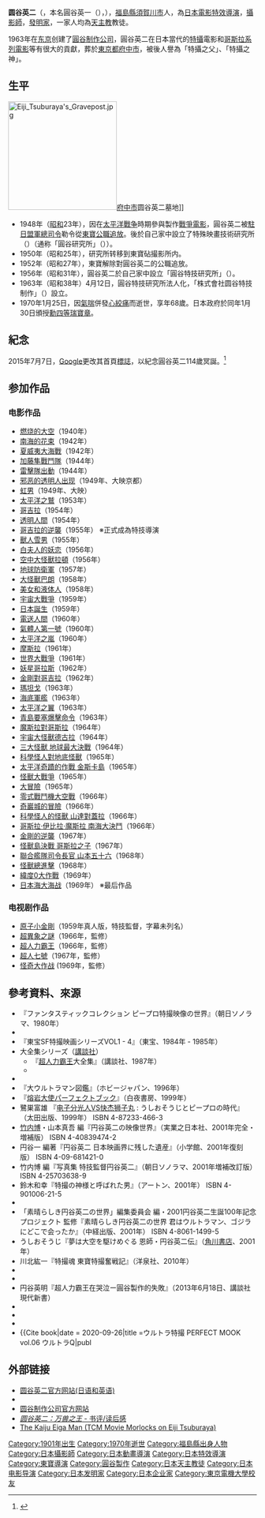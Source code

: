 {{noteTA
|1=zh-cn:哥斯拉; zh-hk:哥斯拉; zh-tw:哥吉拉; zh-sg:哥吉拉;
}}
{{Infobox entertainer
| type                    = 導演
| name                    = 圓谷英二<br> 円谷 英二
| image                   = Tsuburaya Eiji01.jpg
| imagesize               = 
| caption                 = 
| birthname               = 圓谷 英一
| romanizedname           = Eiji Tsuburaya 
| birthdate               = {{birth date|1901|7|7}}
| birthplace              = {{JPN}}[[福岛縣|福岛縣]][[须贺川市|须贺川市]]
| deathdate               = {{death date and age|1970|1|25|1901|7|7|mf=y}} 
| deathplace              = {{JPN}}[[静冈县|静冈县]][[伊东市|伊东市]]
| education               = 
| restingplace            = {{JPN}}[[东京都|东京都]][[府中市_(東京都)|府中市]]
| restingplacecoordinates = 
| othername               = 
| occupation              = 
| yearsactive             = 1920年至1969年

| spouse                  = 
| partner                 = 
| children                = 圆谷一、圆谷皐、圆谷粲
| parents                 = 
| religion                = [[天主教|天主教]]
| influences              = 
| influenced              = 
| famousworks             = 《夏威夷大海战》、《[[太平洋之鹫|太平洋之鹫]]》、《[[哥斯拉系列电影|哥斯拉系列电影]]（前10作）》
| website                 = 
| awards                  = 
}}
'''圆谷英二'''（'''{{jp|j={{ruby-ja|円谷|つぶらや}} 英二|hg=つぶらや えいじ|rm=Tsuburaya Eiji|lead=yes}}'''，本名圓谷英一（{{jp|j={{ruby-ja|円谷|つむらや}} 英一|hg=つむらや えいいち|rm=Tsumuraya Eiichi|lead=yes}}），{{bd|1901年|7月7日|1970年|1月25日|Tanaka}}），[[福島縣|福島縣]][[須賀川市|須賀川市]]人，為[[日本|日本]][[電影|電影]][[特效導演|特效導演]]，[[攝影師|攝影師]]，[[發明家|發明家]]，一家人均為[[天主教|天主教]]教徒。

1963年在[[东京|东京]]创建了[[圓谷制作公司|圓谷制作公司]]，圓谷英二在日本當代的[[特攝|特攝]]電影和[[哥斯拉系列電影|哥斯拉系列電影]]等有很大的貢獻，葬於[[東京都|東京都]][[府中市_(東京都)|府中市]]，被後人譽為「特攝之父」、「特攝之神」。

== 生平 ==
[[File:Eiji_Tsuburaya's_Gravepost.jpg|220px]][[府中市_(東京都)|府中市]]圆谷英二墓地]]
*1948年（[[昭和|昭和]]23年），因在[[太平洋戰争|太平洋戰争]]時期參與製作[[戰爭電影|戰爭電影]]，圓谷英二被[[駐日盟軍總司令|駐日盟軍總司令]]勒令從[[東寶|東寶]][[公職追放|公職追放]]。後於自己家中設立了特殊映畫技術研究所（{{lang-ja|特殊映画技術研究所}}）（通称「圓谷研究所」（{{lang-ja|円谷研究所}}））。
*1950年（昭和25年），研究所转移到東寶砧撮影所内。
*1952年（昭和27年），東寶解除對圓谷英二的公職追放。
*1956年（昭和31年），圓谷英二於自己家中設立「圓谷特技研究所」（{{lang-ja|円谷特技研究所}}）。
*1963年（昭和38年）4月12日，圓谷特技研究所法人化，「株式會社圆谷特技制作」（{{lang-ja|株式会社円谷特技プロダクション}}）設立。
*1970年1月25日，因[[氣喘|氣喘]]併發[[心絞痛|心絞痛]]而逝世，享年68歲。日本政府於同年1月30日頒授[[瑞寶章|勳四等瑞寶章]]。

==紀念==
2015年7月7日，[[Google|Google]]更改其首頁[[Doodle|標誌]]，以紀念圓谷英二114歲冥誕。<ref>{{cite news|url=https://www.google.com/doodles/eiji-tsuburayas-114th-birthday|title=Google塗鴉 圆谷英二诞辰 114 周年|publisher=Google Doodles|accessdate=2018-01-08|archive-date=2015-07-09|archive-url=https://web.archive.org/web/20150709080356/http://www.google.com/doodles/eiji-tsuburayas-114th-birthday|dead-url=no}}</ref>

==参加作品==
=== 电影作品 ===
*[[燃烧的大空|燃烧的大空]]（1940年）
*[[南海的花束|南海的花束]]（1942年）
*[[夏威夷大海戰|夏威夷大海戰]]（1942年）
*[[加藤隼戰鬥隊|加藤隼戰鬥隊]]（1944年）
*[[雷擊隊出動|雷擊隊出動]]（1944年）
*[[邪恶的透明人出现|邪恶的透明人出现]]（1949年、大映京都）
*[[虹男|虹男]]（1949年、大映）
*[[太平洋之鷲|太平洋之鷲]]（1953年）
*[[哥斯拉_(1954)|哥吉拉]]（1954年）
*[[透明人間_(1954年電影)|透明人間]]（1954年）
*[[哥吉拉的逆襲|哥吉拉的逆襲]]（1955年） ※正式成為特技導演
*[[獸人雪男|獸人雪男]]（1955年）
*[[白夫人的妖恋|白夫人的妖恋]]（1956年）
*[[空中大怪獸拉頓|空中大怪獸拉頓]]（1956年）
*[[地球防衛軍|地球防衛軍]]（1957年）
*[[大怪獸巴朗|大怪獸巴朗]]（1958年）
*[[美女和液体人|美女和液体人]]（1958年）
*[[宇宙大戰爭|宇宙大戰爭]]（1959年）
*[[日本誕生|日本誕生]]（1959年）
*[[電送人間|電送人間]]（1960年）
*[[氣體人第一號|氣體人第一號]]（1960年）
*[[太平洋之嵐|太平洋之嵐]]（1960年）
*[[摩斯拉_(1961年)|摩斯拉]]（1961年）
*[[世界大戰爭|世界大戰爭]]（1961年）
*[[妖星哥拉斯|妖星哥拉斯]]（1962年）
*[[金剛對哥吉拉|金剛對哥吉拉]]（1962年）
*[[瑪坦戈|瑪坦戈]]（1963年）
*[[海底軍艦|海底軍艦]]（1963年）
*[[太平洋之翼|太平洋之翼]]（1963年）
*[[青島要塞爆擊命令|青島要塞爆擊命令]]（1963年）
*[[魔斯拉對哥斯拉|魔斯拉對哥斯拉]]（1964年）
*[[宇宙大怪獸德古拉|宇宙大怪獸德古拉]]（1964年）
*[[三大怪獸_地球最大決戰|三大怪獸 地球最大決戰]]（1964年）
*[[科學怪人對地底怪獸|科學怪人對地底怪獸]]（1965年）
*[[太平洋奇蹟的作戰_金斯卡島|太平洋奇蹟的作戰 金斯卡島]]（1965年）
*[[怪獸大戰爭|怪獸大戰爭]]（1965年）
*[[大冒險|大冒險]]（1965年）
*[[零式戰鬥機大空戰|零式戰鬥機大空戰]]（1966年）
*[[奇巖城的冒險|奇巖城的冒險]]（1966年）
*[[科學怪人的怪獸_山達對蓋拉|科學怪人的怪獸 山達對蓋拉]]（1966年）
*[[哥斯拉·伊比拉·魔斯拉_南海大決鬥|哥斯拉·伊比拉·魔斯拉 南海大決鬥]]（1966年）
*[[金剛的逆襲|金剛的逆襲]]（1967年）
*[[怪獸島決戰_哥斯拉之子|怪獸島決戰 哥斯拉之子]]（1967年）
*[[聯合艦隊司令長官_山本五十六|聯合艦隊司令長官 山本五十六]]（1968年）
*[[怪獸總進擊|怪獸總進擊]]（1968年）
*[[緯度0大作戰|緯度0大作戰]]（1969年）
*[[日本海大海战|日本海大海战]]（1969年）  ※最后作品

=== 电视剧作品 ===
*[[原子小金剛|原子小金剛]]（1959年真人版，特技監督，字幕未列名）
*[[超異象之謎|超異象之謎]]（1966年，監修）
*[[超人力霸王|超人力霸王]]（1966年，監修）
*[[超人七號|超人七號]]（1967年，監修）
*[[怪奇大作战|怪奇大作战]] (1969年，監修）

== 參考資料、來源==
{{refbegin|80em}}
* 『ファンタスティックコレクション ピープロ特撮映像の世界』（朝日ソノラマ、1980年）
* {{Cite book|title=東宝特撮映画全史|others=監修 田中友幸|date=1983-12-10|publisher=[[東寶|東寶]]出版事業室|isbn=4-924609-00-5|ref={{SfnRef|東宝特撮映画全史|1983}}}}
* 『東宝SF特撮映画シリーズVOL1 - 4』（東宝、1984年 - 1985年）
* 大全集シリーズ（[[講談社|講談社]]）
** 『[[超人力霸王|超人力霸王]]大全集』（講談社、1987年）
** {{Cite book|others=構成・執筆:岩畠寿明（エープロダクション）、赤井政尚|title=テレビマガジン特別編集 誕生40周年記念 ゴジラ大全集|publisher=講談社|date=1994-09-01|isbn=4-06-178417-X|ref={{SfnRef|ゴジラ大全集|1994}}}}
* {{Cite book|author= 井上英之|year= 1994|title= 検証・[[哥吉拉|哥吉拉]]誕生―昭和29年・東宝撮影所|publisher= 朝日ソノラマ|isbn= 4-25703-394-0}}
* 『大ウルトラマン図鑑』（ホビージャパン、1996年）
* 『[[熔岩大使|熔岩大使]]パーフェクトブック』（白夜書房、1999年）
* 鷺巣富雄 『[[电子分光人|电子分光人]]VS[[快杰狮子丸|快杰狮子丸]] : うしおそうじとピープロの時代』 （太田出版、1999年） ISBN 4-87233-466-3
* [[竹内博|竹内博]]・山本真吾 編『円谷英二の映像世界』（実業之日本社、2001年完全・増補版） ISBN 4-40839474-2
* 円谷一 編著『円谷英二 日本映画界に残した遺産』（小学館、2001年復刻版） ISBN 4-09-681421-0
* 竹内博 編『写真集 特技監督円谷英二』（朝日ソノラマ、2001年増補改訂版） ISBN 4-25703638-9
* 鈴木和幸『特撮の神様と呼ばれた男』（アートン、2001年） ISBN 4-901006-21-5
* {{Cite book|title=円谷英二特撮世界|date=2001-08-10|publisher=勁文社|isbn=4-7669-3848-8|ref={{SfnRef|円谷英二特撮世界|2001}}}}
* 「素晴らしき円谷英二の世界」編集委員会 編・2001円谷英二生誕100年記念プロジェクト 監修『素晴らしき円谷英二の世界 君はウルトラマン、ゴジラにどこで会ったか』（中経出版、2001年） ISBN 4-8061-1499-5
*うしおそうじ『夢は大空を駆けめぐる 恩師・円谷英二伝』（[[角川書店|角川書店]]、2001年）
* 川北紘一『特撮魂 東寶特撮奮戦記』（洋泉社、2010年）
* {{Cite book|title=別冊映画秘宝 モスラ映画大全|publisher=洋泉社|series=洋泉社MOOK|date=2011-08-11|isbn=978-4-86248-761-2|ref={{SfnRef|モスラ映画大全|2011}}}}
* {{Cite book|others=執筆：元山掌 松野本和弘 浅井和康 鈴木宣孝 加藤まさし|title=東宝特撮映画大全集|date=2012-09-28|publisher=ヴィレッジブックス|isbn=978-4-86491-013-2|ref={{SfnRef|東宝特撮映画大全集|2012}}}}
* 円谷英明『超人力霸王在哭泣ー圓谷製作的失敗』（2013年6月18日、講談社現代新書）
* {{Cite book|editor=電撃ホビーマガジン編集部|title=ゴジラ 東宝チャンピオンまつり パーフェクション|date=2014-11-29|publisher=KADOKAWA（[[アスキー・メディアワークス|アスキー・メディアワークス]]）|series=DENGEKI HOBBY BOOKS|isbn=978-4-04-866999-3|ref={{SfnRef|東宝チャンピオンまつりパーフェクション|2014}}}}
* {{Cite book|others=[協力]東宝|title=ゴジラの超常識|publisher=雙葉社|date=2016-07-24|orig-year=2014-07-06|isbn=978-4-575-31156-3|ref={{SfnRef|超常識|2016}}}}
* {{Cite book|date = 2020-08-31|title =テレビマガジン特別編集 ウルトラ特撮マガジン 2020|publisher = 講談社|series=講談社MOOK|isbn = 978-4-06-520743-7|ref = {{SfnRef|マガジン2020|2020}}}}
* {{Cite book|date = 2020-09-26|title =ウルトラ特撮 PERFECT MOOK vol.06 ウルトラQ|publ
{{refend}}
== 外部链接 ==
* [https://web.archive.org/web/20050805012913/http://www.eiji-tsuburaya.gr.jp/ 圆谷英二官方网站(日语和英语)]
* {{IMDb name|id=0875212}}
* [https://web.archive.org/web/20060118035030/http://m-78.jp/ 圆谷制作公司官方网站]
* [http://www.time.com/time/nation/article/0,8599,1694124,00.html ''圆谷英二：万兽之王'' - 书评/读后感]{{Wayback|url=http://www.time.com/time/nation/article/0,8599,1694124,00.html |date=20090211171038 }}
* [http://moviemorlocks.com/2008/02/23/the-kaiju-eiga-man.htm The Kaiju Eiga Man (TCM Movie Morlocks on Eiji Tsuburaya)]{{dead link|date=2017年12月 |bot=InternetArchiveBot |fix-attempted=yes }}

{{King Kong}}
{{Godzilla}}
{{Mothra}}
{{變身人系列}}
{{海底軍艦}}
{{奥特系列}}

{{Authority control}}
{{DEFAULTSORT:Tsuburaya Eiji}}
[[Category:1901年出生|Category:1901年出生]]
[[Category:1970年逝世|Category:1970年逝世]]
[[Category:福島縣出身人物|Category:福島縣出身人物]]
[[Category:日本攝影師|Category:日本攝影師]]
[[Category:日本動畫導演|Category:日本動畫導演]]
[[Category:日本特效導演|Category:日本特效導演]]
[[Category:東寶導演|Category:東寶導演]]
[[Category:圓谷製作|Category:圓谷製作]]
[[Category:日本天主教徒|Category:日本天主教徒]]
[[Category:日本电影导演|Category:日本电影导演]]
[[Category:日本发明家|Category:日本发明家]]
[[Category:日本企业家|Category:日本企业家]]
[[Category:東京電機大學校友|Category:東京電機大學校友]]